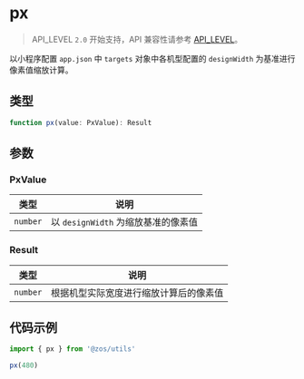 # px

> API_LEVEL `2.0` 开始支持，API 兼容性请参考 [API_LEVEL](../../../../guides/framework/device/compatibility.md)。

以小程序配置 `app.json` 中 `targets` 对象中各机型配置的 `designWidth` 为基准进行像素值缩放计算。

## 类型

```ts
function px(value: PxValue): Result
```

## 参数

### PxValue

| 类型                | 说明                                |
| ------------------- | ----------------------------------- |
| <code>number</code> | 以 `designWidth` 为缩放基准的像素值 |

### Result

| 类型                | 说明                                   |
| ------------------- | -------------------------------------- |
| <code>number</code> | 根据机型实际宽度进行缩放计算后的像素值 |

## 代码示例

```js
import { px } from '@zos/utils'

px(480)
```
